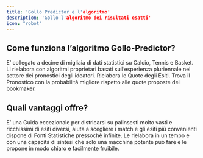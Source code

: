 ```yaml
---
title: 'Gollo Predictor e l'algoritmo'
description: 'Gollo l'algoritmo dei risultati esatti'
icon: "robot"
---
```


## Come funziona l’algoritmo Gollo-Predictor?

E’ collegato a decine di migliaia di dati statistici su Calcio, Tennis e Basket.
Li rielabora con algoritmi proprietari basati sull’esperienza pluriennale nel settore dei pronostici degli ideatori.
Rielabora le Quote degli Esiti.
Trova il Pronostico con la probabilità migliore rispetto alle quote proposte dei bookmaker.

## Quali vantaggi offre?

E’ una Guida eccezionale per districarsi su palinsesti molto vasti e ricchissimi di esiti diversi, aiuta a scegliere i match e gli esiti più convenienti
dispone di Fonti Statistiche pressochè infinite.
Le rielabora in un tempo e con una capacità di sintesi che solo una macchina potente può fare e le propone in modo chiaro e facilmente fruibile.